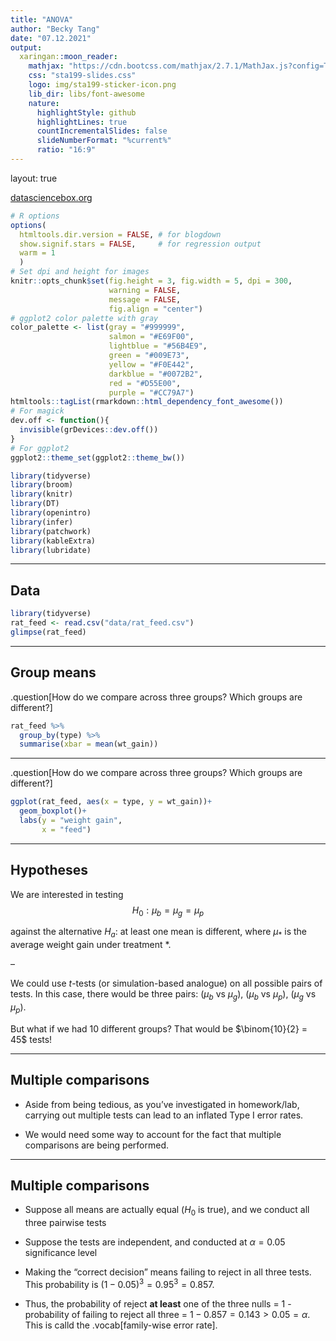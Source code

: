 ```yaml
---
title: "ANOVA"
author: "Becky Tang"
date: "07.12.2021"
output:
  xaringan::moon_reader:
    mathjax: "https://cdn.bootcss.com/mathjax/2.7.1/MathJax.js?config=TeX-MML-AM_HTMLorMML"
    css: "sta199-slides.css"
    logo: img/sta199-sticker-icon.png
    lib_dir: libs/font-awesome
    nature:
      highlightStyle: github
      highlightLines: true
      countIncrementalSlides: false
      slideNumberFormat: "%current%" 
      ratio: "16:9"
---
```



layout: true

<div class="my-footer">
<span>
<a href="http://datasciencebox.org" target="_blank">datasciencebox.org</a>
</span>
</div> 

```r
# R options
options(
  htmltools.dir.version = FALSE, # for blogdown
  show.signif.stars = FALSE,     # for regression output
  warm = 1
  )
# Set dpi and height for images
knitr::opts_chunk$set(fig.height = 3, fig.width = 5, dpi = 300, 
                      warning = FALSE, 
                      message = FALSE, 
                      fig.align = "center") 
# ggplot2 color palette with gray
color_palette <- list(gray = "#999999", 
                      salmon = "#E69F00", 
                      lightblue = "#56B4E9", 
                      green = "#009E73", 
                      yellow = "#F0E442", 
                      darkblue = "#0072B2", 
                      red = "#D55E00", 
                      purple = "#CC79A7")
htmltools::tagList(rmarkdown::html_dependency_font_awesome())
# For magick
dev.off <- function(){
  invisible(grDevices::dev.off())
}
# For ggplot2
ggplot2::theme_set(ggplot2::theme_bw())
```

```r
library(tidyverse)
library(broom)
library(knitr)
library(DT)
library(openintro)
library(infer)
library(patchwork)
library(kableExtra)
library(lubridate)
```

---

## Data 

```r
library(tidyverse)
rat_feed <- read.csv("data/rat_feed.csv")
glimpse(rat_feed)
```

---

## Group means

.question[How do we compare across three groups? Which groups are different?]

```r
rat_feed %>%
  group_by(type) %>%
  summarise(xbar = mean(wt_gain))
```

---

.question[How do we compare across three groups? Which groups are different?]

```r
ggplot(rat_feed, aes(x = type, y = wt_gain))+
  geom_boxplot()+
  labs(y = "weight gain",
       x = "feed")
```

---

## Hypotheses

We are interested in testing $$H_{0}: \mu_{b} = \mu_{g} = \mu_{p}$$

against the alternative $H_{a}$: at least one mean is different, 
where $\mu_{*}$ is the average weight gain under treatment $*$.

--

We could use $t$-tests (or simulation-based analogue) on all possible pairs of tests.
In this case, there would be three pairs: $(\mu_{b}$ vs $\mu_{g})$, 
$(\mu_{b}$ vs $\mu_{p})$, $(\mu_{g}$ vs $\mu_{p})$.

But what if we had 10 different groups? That would be $\binom{10}{2} = 45$ tests!

---

## Multiple comparisons

- Aside from being tedious, as you've investigated in homework/lab, 
carrying out multiple tests can lead to an inflated Type I error rates.

- We would need some way to account for the fact that multiple comparisons are 
being performed.
 
---

## Multiple comparisons

- Suppose all means are actually equal ($H_0$ is true), and we conduct all three pairwise tests

- Suppose the tests are independent, and conducted at $\alpha = 0.05$ significance level

- Making the "correct decision" means failing to reject in all three tests. 
This probability is $(1-0.05)^3 = 0.95^3 = 0.857$.

- Thus, the probability of reject **at least** one of the three nulls = 
1 - probability of failing to reject all three = $1-0.857 = 0.143 > 0.05 = \alpha$. 
This is calld the .vocab[family-wise error rate].
